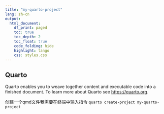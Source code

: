 ```yaml
---
title: "my-quarto-project"
lang: zh-cn
output:
  html_document:
    df_print: paged
    toc: true
    toc_depth: 2
    toc_float: true
    code_folding: hide
    highlight: tango
    css: styles.css
---
```


## Quarto

Quarto enables you to weave together content and executable code into a finished document. To learn more about Quarto see <https://quarto.org>.

创建一个qmd文件我需要在终端中输入指令 `quarto create-project my-quarto-project`